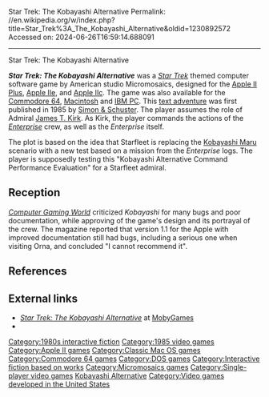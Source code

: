 Star Trek: The Kobayashi Alternative
Permalink: //en.wikipedia.org/w/index.php?title=Star_Trek%3A_The_Kobayashi_Alternative&oldid=1230892572
Accessed on: 2024-06-26T16:59:14.688091



------
Star Trek: The Kobayashi Alternative
{{Short description|1985 video game}}
{{italic title}}
{{Infobox video game
|title = Star Trek: The Kobayashi Alternative
|image = Star_Trek_Video_Game.jpg
|caption= Cover art by Robert Pearlman
|developer= Micromosaics
|publisher= [[Simon & Schuster]]<ref>{{cite web|first=Steve|last=Gross|url=https://www.newspapers.com/clip/89318473/star-tribune/|title=Commercial Star Trek's difference from underground game good, bad|newspaper=[[Star Tribune]]|page=35|date=November 21, 1985|accessdate=November 21, 2021|via=[[Newspapers.com]]}}</ref>
|designer= Mark Sutton-Smith<br>Alain Benzaken
|artist= Josie Koehne
|writer= [[Diane Duane]]
|series= 
|engine= 
|released= 1985<ref>{{cite web|first=Karlynn|last=Carrington|url=https://www.newspapers.com/clip/89317981/hartford-courant/|title=Secret guide uses wit to unmask details on computers|newspaper=[[Hartford Courant]]|page=27|date=December 9, 1986|accessdate=November 21, 2021|via=[[Newspapers.com]]}}</ref>
|genre= [[Text adventure]]
|modes= [[Single-player]]
|platforms= [[Apple II]], [[Commodore 64]], [[Macintosh]], [[IBM PC]]
}}

'''''Star Trek: The Kobayashi Alternative''''' was a ''[[Star Trek]]'' themed computer software game by American studio Micromosaics, designed for the [[Apple II Plus]], [[Apple IIe]], and [[Apple IIc]]. The game was also available for the [[Commodore 64]], [[Macintosh]] and [[IBM PC]]. This [[text adventure]] was first published in 1985 by [[Simon & Schuster]]. The player assumes the role of Admiral [[James T. Kirk]]. As Kirk, the player commands the actions of the ''[[USS Enterprise (NCC-1701)|Enterprise]]'' crew, as well as the ''Enterprise'' itself.

The plot is based on the idea that Starfleet is replacing the [[Kobayashi Maru]] scenario with a new test based on a mission from the ''Enterprise'' logs. The player is supposedly testing this "Kobayashi Alternative Command Performance Evaluation" for a Starfleet admiral.

==Reception==
''[[Computer Gaming World]]'' criticized ''Kobayashi'' for many bugs and poor documentation, while approving of the game's design and its portrayal of the crew.{{r|CGW}} The magazine reported that version 1.1 for the Apple with improved documentation still had bugs, including a serious one when visiting Orna, and concluded "I cannot recommend it".{{r|scorpia198608}}

==References==
{{Reflist|refs=
<ref name = "CGW">{{citation | date = March 1986 | author = Scorpia | authorlink = Scorpia (journalist) | magazine = [[Computer Gaming World]] | title = Star Trek: The Kobayashi Alternative  | pages = 36–37, 42, 45}}</ref>
<ref name="scorpia198608">{{cite magazine | title=Kobayashi Revisited | magazine=Computer Gaming World | date=August 1986 | author=Scorpia | pages=30}}</ref>
}}

== External links ==
* [http://www.mobygames.com/game/star-trek-the-kobayashi-alternative ''Star Trek: The Kobayashi Alternative''] at [[MobyGames]]
* {{IFDB|id=wo458riqhxcovx8t}}

{{Star Trek: The Original Series}}
{{Star Trek video games}}

[[Category:1980s interactive fiction]]
[[Category:1985 video games]]
[[Category:Apple II games]]
[[Category:Classic Mac OS games]]
[[Category:Commodore 64 games]]
[[Category:DOS games]]
[[Category:Interactive fiction based on works]]
[[Category:Micromosaics games]]
[[Category:Single-player video games]]
[[Category:Video games based on Star Trek: The Original Series|Kobayashi Alternative]]
[[Category:Video games developed in the United States]]


{{adventure-videogame-stub}}